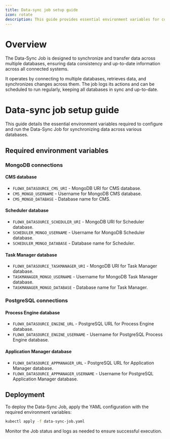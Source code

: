 ```yaml
---
title: Data-sync job setup guide
icon: rotate
description: This guide provides essential environment variables for configuring the Data-Sync Job. You should use these environment variables to set up and run the Job in your Kubernetes environment.
---
```


# Overview

The Data-Sync Job is designed to synchronize and transfer data across multiple databases, ensuring data consistency and up-to-date information across all connected systems.

It operates by connecting to multiple databases, retrieves data, and synchronizes changes across them. The job logs its actions and can be scheduled to run regularly, keeping all databases in sync and up-to-date.

# Data-sync job setup guide

This guide details the essential environment variables required to configure and run the Data-Sync Job for synchronizing data across various databases.

## Required environment variables

### MongoDB connections

#### CMS database

- `FLOWX_DATASOURCE_CMS_URI` - MongoDB URI for CMS database.
- `CMS_MONGO_USERNAME` - Username for MongoDB CMS database.
- `CMS_MONGO_DATABASE` - Database name for CMS.

#### Scheduler database

- `FLOWX_DATASOURCE_SCHEDULER_URI` - MongoDB URI for Scheduler database.
- `SCHEDULER_MONGO_USERNAME` - Username for MongoDB Scheduler database.
- `SCHEDULER_MONGO_DATABASE` - Database name for Scheduler.

#### Task Manager database

- `FLOWX_DATASOURCE_TASKMANAGER_URI` - MongoDB URI for Task Manager database.
- `TASKMANAGER_MONGO_USERNAME` - Username for MongoDB Task Manager database.
- `TASKMANAGER_MONGO_DATABASE` - Database name for Task Manager.

### PostgreSQL connections

#### Process Engine database

- `FLOWX_DATASOURCE_ENGINE_URL` - PostgreSQL URL for Process Engine database.
- `FLOWX_DATASOURCE_ENGINE_USERNAME` - Username for PostgreSQL Process Engine database.

#### Application Manager database

- `FLOWX_DATASOURCE_APPMANAGER_URL` - PostgreSQL URL for Application Manager database.
- `FLOWX_DATASOURCE_APPMANAGER_USERNAME` - Username for PostgreSQL Application Manager database.

## Deployment

To deploy the Data-Sync Job, apply the YAML configuration with the required environment variables:

```bash
kubectl apply -f data-sync-job.yaml
```

Monitor the Job status and logs as needed to ensure successful execution.

